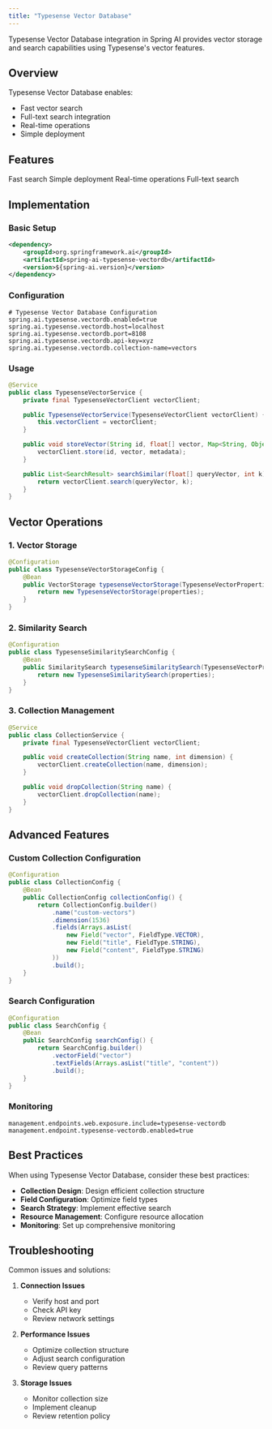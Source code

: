 ```yaml
---
title: "Typesense Vector Database"
---
```


Typesense Vector Database integration in Spring AI provides vector storage and search capabilities using Typesense's vector features.

## Overview

Typesense Vector Database enables:
- Fast vector search
- Full-text search integration
- Real-time operations
- Simple deployment

## Features

<CardGroup cols={2}>
  <Card title="Fast" icon="tachometer-alt">
    Fast search
  </Card>
  <Card title="Simple" icon="magic">
    Simple deployment
  </Card>
  <Card title="Real-time" icon="clock">
    Real-time operations
  </Card>
  <Card title="Search" icon="search">
    Full-text search
  </Card>
</CardGroup>

## Implementation

### Basic Setup

```xml
<dependency>
    <groupId>org.springframework.ai</groupId>
    <artifactId>spring-ai-typesense-vectordb</artifactId>
    <version>${spring-ai.version}</version>
</dependency>
```

### Configuration

```properties
# Typesense Vector Database Configuration
spring.ai.typesense.vectordb.enabled=true
spring.ai.typesense.vectordb.host=localhost
spring.ai.typesense.vectordb.port=8108
spring.ai.typesense.vectordb.api-key=xyz
spring.ai.typesense.vectordb.collection-name=vectors
```

### Usage

```java
@Service
public class TypesenseVectorService {
    private final TypesenseVectorClient vectorClient;

    public TypesenseVectorService(TypesenseVectorClient vectorClient) {
        this.vectorClient = vectorClient;
    }

    public void storeVector(String id, float[] vector, Map<String, Object> metadata) {
        vectorClient.store(id, vector, metadata);
    }

    public List<SearchResult> searchSimilar(float[] queryVector, int k) {
        return vectorClient.search(queryVector, k);
    }
}
```

## Vector Operations

### 1. Vector Storage

```java
@Configuration
public class TypesenseVectorStorageConfig {
    @Bean
    public VectorStorage typesenseVectorStorage(TypesenseVectorProperties properties) {
        return new TypesenseVectorStorage(properties);
    }
}
```

### 2. Similarity Search

```java
@Configuration
public class TypesenseSimilaritySearchConfig {
    @Bean
    public SimilaritySearch typesenseSimilaritySearch(TypesenseVectorProperties properties) {
        return new TypesenseSimilaritySearch(properties);
    }
}
```

### 3. Collection Management

```java
@Service
public class CollectionService {
    private final TypesenseVectorClient vectorClient;

    public void createCollection(String name, int dimension) {
        vectorClient.createCollection(name, dimension);
    }

    public void dropCollection(String name) {
        vectorClient.dropCollection(name);
    }
}
```

## Advanced Features

### Custom Collection Configuration

```java
@Configuration
public class CollectionConfig {
    @Bean
    public CollectionConfig collectionConfig() {
        return CollectionConfig.builder()
            .name("custom-vectors")
            .dimension(1536)
            .fields(Arrays.asList(
                new Field("vector", FieldType.VECTOR),
                new Field("title", FieldType.STRING),
                new Field("content", FieldType.STRING)
            ))
            .build();
    }
}
```

### Search Configuration

```java
@Configuration
public class SearchConfig {
    @Bean
    public SearchConfig searchConfig() {
        return SearchConfig.builder()
            .vectorField("vector")
            .textFields(Arrays.asList("title", "content"))
            .build();
    }
}
```

### Monitoring

```properties
management.endpoints.web.exposure.include=typesense-vectordb
management.endpoint.typesense-vectordb.enabled=true
```

## Best Practices

<Note>
When using Typesense Vector Database, consider these best practices:
</Note>

- **Collection Design**: Design efficient collection structure
- **Field Configuration**: Optimize field types
- **Search Strategy**: Implement effective search
- **Resource Management**: Configure resource allocation
- **Monitoring**: Set up comprehensive monitoring

## Troubleshooting

Common issues and solutions:

1. **Connection Issues**
   - Verify host and port
   - Check API key
   - Review network settings

2. **Performance Issues**
   - Optimize collection structure
   - Adjust search configuration
   - Review query patterns

3. **Storage Issues**
   - Monitor collection size
   - Implement cleanup
   - Review retention policy 